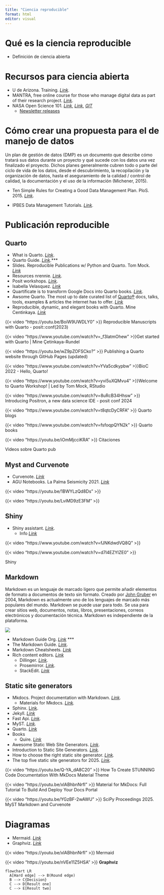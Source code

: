 ```yaml
---
title: "Ciencia reproducible"
format: html
editor: visual
---
```


# Qué es la ciencia reproducible

-   Definición de ciencia abierta

<!-- -->

# Recursos para ciencia abierta

-   U de Arizona. Training. [*Link*](https://data.library.arizona.edu/data-management/workshops-events/workshop-slides-recordings).
-   MANTRA, free online course for those who manage digital data as part of their research project. [*Link*](https://mantra.ed.ac.uk/).
-   NASA Open Science 101. [*Link*](https://science.nasa.gov/open-science/tops/), [*Link*](https://nasa.github.io/Transform-to-Open-Science/take-os101/), [*GIT*](https://github.com/nasa/Transform-to-Open-Science/tree/main)
    -   [Newsletter releases](https://nasa.github.io/Transform-to-Open-Science/signup/#:~:text=past%20newsletter%20releases.)

# Cómo crear una propuesta para el de manejo de datos

Un plan de gestión de datos (DMP) es un documento que describe cómo tratará sus datos durante un proyecto y qué sucede con los datos una vez finalizado el proyecto. Dichos planes generalmente cubren todo o parte del ciclo de vida de los datos, desde el descubrimiento, la recopilación y la organización de datos, hasta el aseguramiento de la calidad / control de calidad, la documentación y el uso de la información (Michener, 2015).

-   Ten Simple Rules for Creating a Good Data Management Plan. PloS. 2015. [*Link*](https://journals.plos.org/ploscompbiol/article?id=10.1371/journal.pcbi.1004525).

<!-- -->

-   IPBES Data Management Tutorials. [*Link*](https://zenodo.org/record/4020374#.YZrpsb3MJuX).

# Publicación reproducible

## **Quarto**

-   What is Quarto. [*Link*](https://ucsb-meds.github.io/creating-quarto-websites/).
-   Quarto Guide. [*Link*](https://quarto.org/docs/guide/).\*\*\*
-   Slides. Reproducible Publications w/ Python and Quarto. Tom Mock. [*Link*](https://thomasmock.quarto.pub/python/#/TitleSlide)
-   Resources nrennie. [*Link*](https://nrennie.rbind.io/talks/rladies-edinburgh-quarto/slides#/resources).
-   Posit workshops. [*Link*](https://posit.co/blog/workshops-at-posit-conf-2024/).
-   Isabella Velasquez. [*Link*](https://connect.posit.cloud/ivelasq/content/0190c2c9-dd44-d440-0f97-f3b3bf073d0f)
-   Quartificate is to transform Google Docs into Quarto books. [*Link*](https://docs.ropensci.org/quartificate/).
-   Awsome Quarto. The most up to date curated list of [Quarto®](https://quarto.org/) docs, talks, tools, examples & articles the internet has to offer. [*Link*](https://github.com/mcanouil/awesome-quarto)
-   Reproducible, dynamic, and elegant books with Quarto. Mine Centinkaya. [*Link*](https://mine-cetinkaya-rundel.github.io/quarto-books-conf24/#/title-slide)

{{< video "https://youtu.be/BoiW9UWDLY0" >}} Reproducible Manuscripts with Quarto - posit::conf(2023)

{{< video "https://www.youtube.com/watch?v=_f3latmOhew" >}}Get started with Quarto \| Mine Çetinkaya-Rundel

{{< video "https://youtu.be/wZ9pZOFSCko?" >}} Publishing a Quarto website through GitHub Pages (updated)

{{< video "https://www.youtube.com/watch?v=YVa5cdkypbw" >}}BioC 2022 - Hello, Quarto!

{{< video "https://www.youtube.com/watch?v=yvi5uXQMvu4" >}}Welcome to Quarto Workshop! \| Led by Tom Mock, RStudio

{{< video "https://www.youtube.com/watch?v=8uRcB34Hhsw" >}} Introducing Positron, a new data science IDE - posit conf 2024

{{< video "https://www.youtube.com/watch?v=t8qtcDyCRFA" >}} Quarto blogs

{{< video "https://www.youtube.com/watch?v=fsfoqpQYN2k" >}} Quarto books

{{< video "https://youtu.be/iOmMjcciKRA" >}} Citaciones

Videos sobre Quarto pub

## Myst and Curvenote

-   Curvenote. [*Link*](https://curvenote.com/)
-   AGU Notebooks. La Palma Seismicity 2021. [*Link*](https://notebooks-now.github.io/submission-myst-full/)

::: {layout-ncol="2"}
{{< video "https://youtu.be/1BWYLzQd8Ds" >}}

{{< video "https://youtu.be/LviMD9zE3FM" >}}
:::

## Shiny

-   Shiny assistant. [*Link*](https://gallery.shinyapps.io/assistant).
    -   Info [*Link*](https://shiny.posit.co/blog/posts/shiny-assistant/)

::: {layout-ncol="2"}
{{< video "https://www.youtube.com/watch?v=fJNKdwdVQ8Q" >}}

{{< video "https://www.youtube.com/watch?v=d7l4EZYlZE0" >}}

Shiny
:::

## Markdown

Markdown es un lenguaje de marcado ligero que permite añadir elementos de formato a documentos de texto sin formato. Creado por [John Gruber](https://daringfireball.net/projects/markdown/) en 2004, Markdown es actualmente uno de los lenguajes de marcado más populares del mundo. Markdown se puede usar para todo. Se usa para crear sitios web, documentos, notas, libros, presentaciones, correos electrónicos y documentación técnica. Markdown es independiente de la plataforma.

![](https://mdg.imgix.net/assets/images/markdown-flowchart.png?auto=format&fit=clip&q=40&w=1080)

-   Markdown Guide Org. [*Link*](https://markdownguide.offshoot.io/basic-syntax/) \*\*\*
-   The Markdown Guide. [*Link*](https://www.markdownguide.org/book/).
-   Markdown Cheatsheets. [*Link*](https://michaelcurrin.github.io/dev-cheatsheets/cheatsheets/markdown/)
-   Rich content editors. [*Link*](https://markdownguide.offshoot.io/tools/)
    -   Dillinger. [*Link*](https://dillinger.io/).
    -   Prosemirror. [*Link*](https://prosemirror.net/).
    -   StackEdit. [*Link*](https://stackedit.io/)

## Static site generators

-   Mkdocs. Project documentation with Markdown. [*Link*](https://www.mkdocs.org/)*.*
    -   Materials for Mkdocs. [*Link*](https://squidfunk.github.io/mkdocs-material/)*.*
-   Sphinx. [Link](https://www.sphinx-doc.org/en/master/).
-   Jekyll. [*Link*](https://jekyllrb.com/)
-   Fast Api. [*Link*](https://fastapi.tiangolo.com/)*.*
-   MyST. [*Link*](https://mystmd.org/guide)*.*
-   Quarto. [*Link*](https://quartopub.com/)
-   Books
    -   Quire. [*Link*](https://quire.getty.edu/)
-   Awesome Static Web Site Generators. [*Link*](https://github.com/myles/awesome-static-generators).
-   Introduction to Static Site Generators. [*Link*](https://chrisdaaz.github.io/static-web-scholcomm/tutorials/static-site-generators/)*.*
-   How to choose the right static site generator. [*Link*](https://about.gitlab.com/blog/comparing-static-site-generators/)*.*
-   The top five static site generators for 2025. [*Link*](https://cloudcannon.com/blog/the-top-five-static-site-generators-for-2025-and-when-to-use-them/)*.*

::: {layout-ncol="2"}
{{< video "https://youtu.be/Q-YA_dA8C20" >}} How To Create STUNNING Code Documentation With MkDocs Material Theme

{{< video "https://youtu.be/xlABhbnNrfI" >}} Material for MkDocs: Full Tutorial To Build And Deploy Your Docs Portal

{{< video "https://youtu.be/YGzBF-2wAWU" >}} SciPy Proceedings 2025. MyST Markdown and Curvenote
:::

# Diagramas

-   Mermaid. [*Link*](https://mermaid.js.org/)
-   Graphviz. [*Link*](https://graphviz.org/)

::: {layout-ncol="2"}
{{< video "https://youtu.be/xlABhbnNrfI" >}} Mermaid

{{< video "https://youtu.be/nVEe11Z5HSA" >}} **Graphviz**
:::

```mermaid
flowchart LR
  A[Hard edge] --> B(Round edge)
  B --> C{Decision}
  C --> D[Result one]
  C --> E[Result two]
```